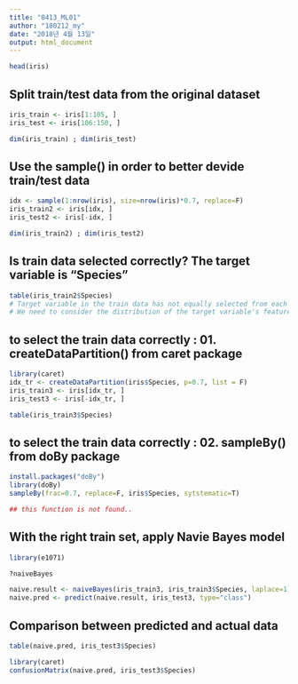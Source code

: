 ```yaml
---
title: "0413_ML01"
author: "180212_my"
date: "2018년 4월 13일"
output: html_document
---
```


```r
head(iris)
```

## Split train/test data from the original dataset
```r
iris_train <- iris[1:105, ]
iris_test <- iris[106:150, ]

dim(iris_train) ; dim(iris_test)
```

## Use the sample() in order to better devide train/test data
```r
idx <- sample(1:nrow(iris), size=nrow(iris)*0.7, replace=F)
iris_train2 <- iris[idx, ]
iris_test2 <- iris[-idx, ]

dim(iris_train2) ; dim(iris_test2)
```

## Is train data selected correctly? The target variable is "Species"
```r
table(iris_train2$Species)  
# Target variable in the train data has not equally selected from each species group
# We need to consider the distribution of the target variable's feature in order to better have the train data.  
```

## to select the train data correctly : 01. createDataPartition() from caret package
```r
library(caret)
idx_tr <- createDataPartition(iris$Species, p=0.7, list = F)
iris_train3 <- iris[idx_tr, ]
iris_test3 <- iris[-idx_tr, ]

table(iris_train3$Species)
```

## to select the train data correctly : 02. sampleBy() from doBy package
```r
install.packages("doBy")
library(doBy)
sampleBy(frac=0.7, replace=F, iris$Species, sytstematic=T)

## this function is not found..
```

## With the right train set, apply Navie Bayes model
```r
library(e1071)

?naiveBayes

naive.result <- naiveBayes(iris_train3, iris_train3$Species, laplace=1)
naive.pred <- predict(naive.result, iris_test3, type="class")
```

## Comparison between predicted and actual data
```r
table(naive.pred, iris_test3$Species)

library(caret)
confusionMatrix(naive.pred, iris_test3$Species)
```

